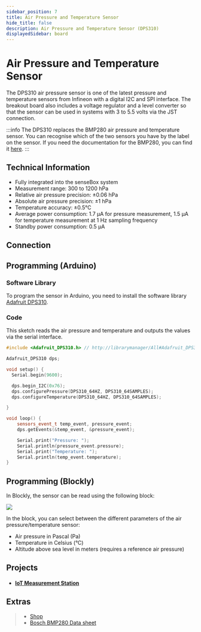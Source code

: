 ```yaml
---
sidebar_position: 7
title: Air Pressure and Temperature Sensor
hide_title: false
description: Air Pressure and Temperature Sensor (DPS310)
displayedSidebar: board
---
```



# Air Pressure and Temperature Sensor

The DPS310 air pressure sensor is one of the latest pressure and temperature sensors from Infineon with a digital I2C and SPI interface. 
The breakout board also includes a voltage regulator and a level converter so that the sensor can be used in systems with 3 to 5.5 volts via the JST connection.

<ImageWithText
  src={pressureSensor}
  alt="Pressure Sensor"
  title="Air Pressure and Temperature Sensor"
/>

:::info
The DPS310 replaces the BMP280 air pressure and temperature sensor. You can recognise which of the two sensors you have by the label on the sensor. 
If you need the documentation for the BMP280, you can find it [here](/docs/hardware/sensors/luftdruck-temperatur-bmp280).
:::

## Technical Information

- Fully integrated into the senseBox system  
- Measurement range: 300 to 1200 hPa  
- Relative air pressure precision: ±0.06 hPa  
- Absolute air pressure precision: ±1 hPa  
- Temperature accuracy: ±0.5°C  
- Average power consumption: 1.7 μA for pressure measurement, 1.5 μA for temperature measurement at 1 Hz sampling frequency  
- Standby power consumption: 0.5 μA  

## Connection

<TutorialPorts port="i2c" />

## Programming (Arduino)

### Software Library
To program the sensor in Arduino, you need to install the software library [Adafruit DPS310](https://www.arduino.cc/reference/en/libraries/adafruit-dps310/).

### Code
This sketch reads the air pressure and temperature and outputs the values via the serial interface.

```cpp
#include <Adafruit_DPS310.h> // http://librarymanager/All#Adafruit_DPS310

Adafruit_DPS310 dps;

void setup() {
  Serial.begin(9600);

  dps.begin_I2C(0x76);
  dps.configurePressure(DPS310_64HZ, DPS310_64SAMPLES);
  dps.configureTemperature(DPS310_64HZ, DPS310_64SAMPLES);

}

void loop() {
    sensors_event_t temp_event, pressure_event;
    dps.getEvents(&temp_event, &pressure_event);

    Serial.print("Pressure: ");
    Serial.println(pressure_event.pressure);
    Serial.print("Temperature: ");
    Serial.println(temp_event.temperature);
}
```

## Programming (Blockly)
In Blockly, the sensor can be read using the following block:

![](/img/hardware-bilder/luftdruck/block_luftdruck_temperatur.svg)

In the block, you can select between the different parameters of the air pressure/temperature sensor:

- Air pressure in Pascal (Pa)
- Temperature in Celsius (°C)
- Altitude above sea level in meters (requires a reference air pressure)

## Projects

- #### [IoT Measurement Station](https://sensebox.de/projects/de/2024-01-10-iotmesstation_s2)

## Extras

> - [Shop](https://sensebox.kaufen/product/luftdruck-temperatur)
> - [Bosch BMP280 Data sheet](https://www.bosch-sensortec.com/media/boschsensortec/downloads/datasheets/bst-bmp280-ds001.pdf)
